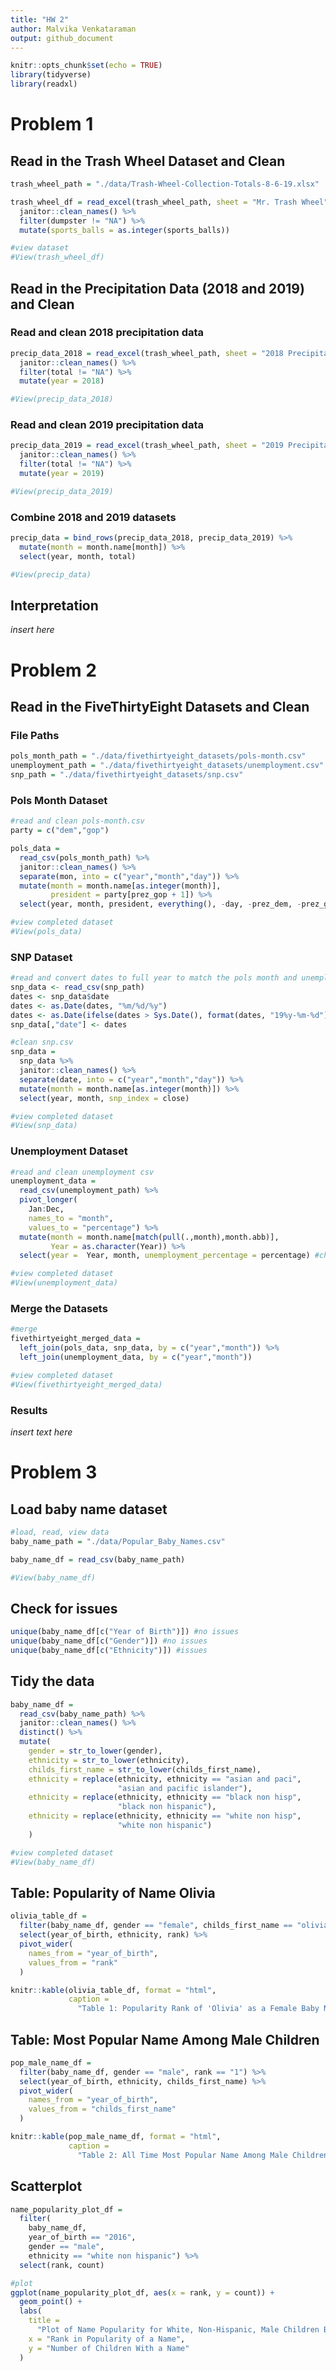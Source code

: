 ```yaml
---
title: "HW 2"
author: Malvika Venkataraman
output: github_document
---
```


```r
knitr::opts_chunk$set(echo = TRUE)
library(tidyverse)
library(readxl)
```

# Problem 1

## Read in the Trash Wheel Dataset and Clean
```r
trash_wheel_path = "./data/Trash-Wheel-Collection-Totals-8-6-19.xlsx"

trash_wheel_df = read_excel(trash_wheel_path, sheet = "Mr. Trash Wheel", range = "A2:N408") %>%
  janitor::clean_names() %>%
  filter(dumpster != "NA") %>%
  mutate(sports_balls = as.integer(sports_balls))

#view dataset
#View(trash_wheel_df)
```

## Read in the Precipitation Data (2018 and 2019) and Clean

### Read and clean 2018 precipitation data
```r
precip_data_2018 = read_excel(trash_wheel_path, sheet = "2018 Precipitation", range = "A2:B14") %>%
  janitor::clean_names() %>%
  filter(total != "NA") %>%
  mutate(year = 2018)

#View(precip_data_2018)
```

### Read and clean 2019 precipitation data
```r
precip_data_2019 = read_excel(trash_wheel_path, sheet = "2019 Precipitation", range = "A2:B14") %>%
  janitor::clean_names() %>%
  filter(total != "NA") %>%
  mutate(year = 2019)

#View(precip_data_2019)
```

### Combine 2018 and 2019 datasets
```r
precip_data = bind_rows(precip_data_2018, precip_data_2019) %>%
  mutate(month = month.name[month]) %>%
  select(year, month, total)

#View(precip_data)
```

## Interpretation

*insert here*

# Problem 2

## Read in the FiveThirtyEight Datasets and Clean

### File Paths
```r
pols_month_path = "./data/fivethirtyeight_datasets/pols-month.csv"
unemployment_path = "./data/fivethirtyeight_datasets/unemployment.csv"
snp_path = "./data/fivethirtyeight_datasets/snp.csv"
```

### Pols Month Dataset
```r
#read and clean pols-month.csv
party = c("dem","gop")

pols_data =
  read_csv(pols_month_path) %>%
  janitor::clean_names() %>%
  separate(mon, into = c("year","month","day")) %>%
  mutate(month = month.name[as.integer(month)],
         president = party[prez_gop + 1]) %>%
  select(year, month, president, everything(), -day, -prez_dem, -prez_gop)

#view completed dataset
#View(pols_data)
```

### SNP Dataset
```r
#read and convert dates to full year to match the pols month and unemployment csv's
snp_data <- read_csv(snp_path)
dates <- snp_data$date
dates <- as.Date(dates, "%m/%d/%y")
dates <- as.Date(ifelse(dates > Sys.Date(), format(dates, "19%y-%m-%d"), format(dates)))
snp_data[,"date"] <- dates 

#clean snp.csv
snp_data =
  snp_data %>%
  janitor::clean_names() %>%
  separate(date, into = c("year","month","day")) %>%
  mutate(month = month.name[as.integer(month)]) %>%
  select(year, month, snp_index = close)

#view completed dataset
#View(snp_data)
```

### Unemployment Dataset
```r
#read and clean unemployment csv
unemployment_data =
  read_csv(unemployment_path) %>%
  pivot_longer(
    Jan:Dec,
    names_to = "month",
    values_to = "percentage") %>%
  mutate(month = month.name[match(pull(.,month),month.abb)],
         Year = as.character(Year)) %>%
  select(year =  Year, month, unemployment_percentage = percentage) #change name to make it more clear

#view completed dataset
#View(unemployment_data)
```

### Merge the Datasets
```r
#merge
fivethirtyeight_merged_data =
  left_join(pols_data, snp_data, by = c("year","month")) %>%
  left_join(unemployment_data, by = c("year","month"))

#view completed dataset
#View(fivethirtyeight_merged_data)
```

### Results

*insert text here*

# Problem 3

## Load baby name dataset
```r
#load, read, view data
baby_name_path = "./data/Popular_Baby_Names.csv"

baby_name_df = read_csv(baby_name_path)

#View(baby_name_df)
```

## Check for issues
```r
unique(baby_name_df[c("Year of Birth")]) #no issues
unique(baby_name_df[c("Gender")]) #no issues
unique(baby_name_df[c("Ethnicity")]) #issues

```

## Tidy the data
```r
baby_name_df =
  read_csv(baby_name_path) %>%
  janitor::clean_names() %>%
  distinct() %>%
  mutate(
    gender = str_to_lower(gender),
    ethnicity = str_to_lower(ethnicity),
    childs_first_name = str_to_lower(childs_first_name),
    ethnicity = replace(ethnicity, ethnicity == "asian and paci",
                        "asian and pacific islander"),
    ethnicity = replace(ethnicity, ethnicity == "black non hisp",
                        "black non hispanic"),
    ethnicity = replace(ethnicity, ethnicity == "white non hisp",
                        "white non hispanic")
    )

#view completed dataset
#View(baby_name_df)
```

## Table: Popularity of Name Olivia
```r
olivia_table_df =
  filter(baby_name_df, gender == "female", childs_first_name == "olivia") %>%
  select(year_of_birth, ethnicity, rank) %>%
  pivot_wider(
    names_from = "year_of_birth",
    values_from = "rank"
  )

knitr::kable(olivia_table_df, format = "html", 
             caption = 
               "Table 1: Popularity Rank of 'Olivia' as a Female Baby Name Over Time")
```

## Table: Most Popular Name Among Male Children
```r
pop_male_name_df =
  filter(baby_name_df, gender == "male", rank == "1") %>%
  select(year_of_birth, ethnicity, childs_first_name) %>%
  pivot_wider(
    names_from = "year_of_birth",
    values_from = "childs_first_name"
  )

knitr::kable(pop_male_name_df, format = "html", 
             caption = 
               "Table 2: All Time Most Popular Name Among Male Children")
```

## Scatterplot
```r
name_popularity_plot_df = 
  filter(
    baby_name_df,
    year_of_birth == "2016",
    gender == "male",
    ethnicity == "white non hispanic") %>%
  select(rank, count)

#plot
ggplot(name_popularity_plot_df, aes(x = rank, y = count)) +
  geom_point() +
  labs(
    title = 
      "Plot of Name Popularity for White, Non-Hispanic, Male Children Born in 2016",
    x = "Rank in Popularity of a Name",
    y = "Number of Children With a Name"
  )
```

